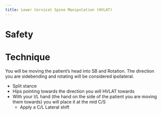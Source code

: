 ```yaml
---
title: Lower Cervical Spine Manipulation (HVLAT)
---
```


# Safety


# Technique

You will be moving the patient's head into SB and Rotation. The direction you are sidebending and rotating will be considered ipsilateral.

- Split stance
- Hips pointing towards the direction you will HVLAT towards
- With your I/L hand (the hand on the side of the patient you are moving them towards) you will place it at the mid C/S
    - Apply a C/L Lateral shift



